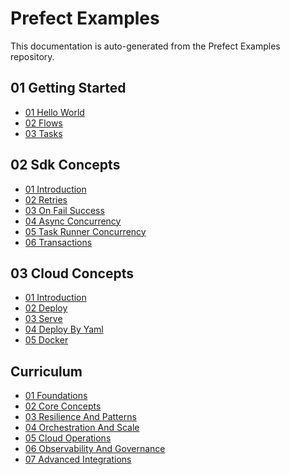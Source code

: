 # Prefect Examples

This documentation is auto-generated from the Prefect Examples repository.

## 01 Getting Started

- [01 Hello World](01_getting_started/01_hello_world.mdx)
- [02 Flows](01_getting_started/02_flows.mdx)
- [03 Tasks](01_getting_started/03_tasks.mdx)

## 02 Sdk Concepts

- [01 Introduction](02_sdk_concepts/01_introduction.mdx)
- [02 Retries](02_sdk_concepts/02_retries.mdx)
- [03 On Fail Success](02_sdk_concepts/03_on_fail_success.mdx)
- [04 Async Concurrency](02_sdk_concepts/04_async_concurrency.mdx)
- [05 Task Runner Concurrency](02_sdk_concepts/05_task_runner_concurrency.mdx)
- [06 Transactions](02_sdk_concepts/06_transactions.mdx)

## 03 Cloud Concepts

- [01 Introduction](03_cloud_concepts/01_introduction.mdx)
- [02 Deploy](03_cloud_concepts/02_deploy.mdx)
- [03 Serve](03_cloud_concepts/03_serve.mdx)
- [04 Deploy By Yaml](03_cloud_concepts/04_deploy_by_yaml.mdx)
- [05 Docker](03_cloud_concepts/05_docker.mdx)

## Curriculum

- [01 Foundations](curriculum/01_foundations.mdx)
- [02 Core Concepts](curriculum/02_core_concepts.mdx)
- [03 Resilience And Patterns](curriculum/03_resilience_and_patterns.mdx)
- [04 Orchestration And Scale](curriculum/04_orchestration_and_scale.mdx)
- [05 Cloud Operations](curriculum/05_cloud_operations.mdx)
- [06 Observability And Governance](curriculum/06_observability_and_governance.mdx)
- [07 Advanced Integrations](curriculum/07_advanced_integrations.mdx)

